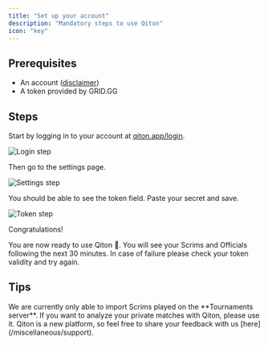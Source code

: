 ```yaml
---
title: "Set up your account"
description: "Mandatory steps to use Qiton"
icon: "key"
---
```


## Prerequisites

- An account ([disclaimer](/troubleshooting/register))
- A token provided by GRID.GG

## Steps

Start by logging in to your account at [qiton.app/login](https://qiton.app/login).

<Frame>
    <img
        src="./images/setup/login_step.png"
        alt="Login step"
        className="h-96"
    />
</Frame>

Then go to the settings page.

<Frame>
    <img
        src="./images/setup/settings_step.png"
        alt="Settings step"
    />
</Frame>

You should be able to see the token field.
Paste your secret and save.

<Frame>
    <img
        src="./images/setup/token_step.png"
        alt="Token step"
    />
</Frame>

Congratulations!

You are now ready to use Qiton 🥳.
You will see your Scrims and Officials following the next 30 minutes.
In case of failure please check your token validity and try again.

## Tips

<Steps>
    <Step title="Limited Scrims support">
        We are currently only able to import Scrims played on the **Tournaments server**.
        If you want to analyze your private matches with Qiton, please use it.
    </Step>
    <Step title="Assistance">
        Qiton is a new platform, so feel free to share your feedback with us [here](/miscellaneous/support).
    </Step>
</Steps>
